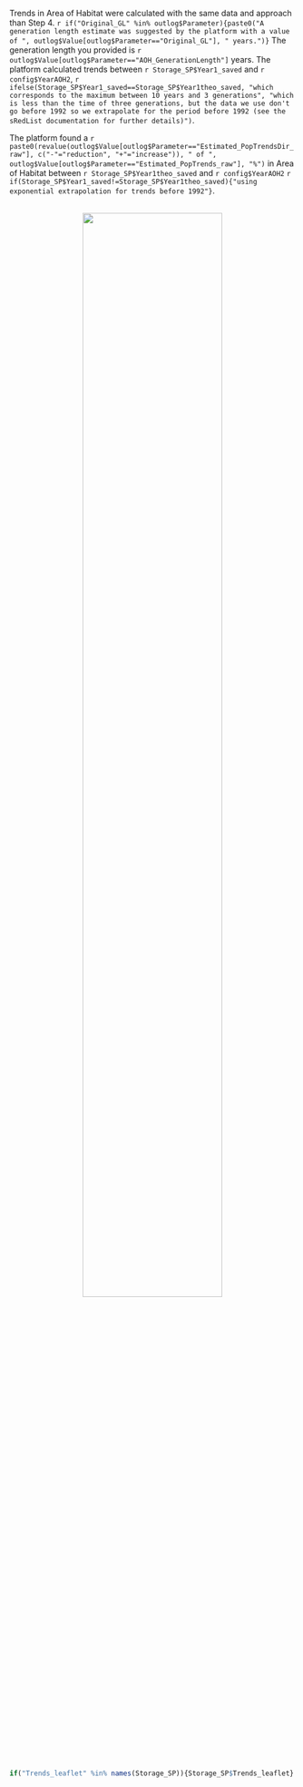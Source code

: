 
Trends in Area of Habitat were calculated with the same data and approach than Step 4. `r if("Original_GL" %in% outlog$Parameter){paste0("A generation length estimate was suggested by the platform with a value of ", outlog$Value[outlog$Parameter=="Original_GL"], " years.")}` The generation length you provided is `r outlog$Value[outlog$Parameter=="AOH_GenerationLength"]` years. The platform calculated trends between `r Storage_SP$Year1_saved` and `r config$YearAOH2`, `r ifelse(Storage_SP$Year1_saved==Storage_SP$Year1theo_saved, "which corresponds to the maximum between 10 years and 3 generations", "which is less than the time of three generations, but the data we use don't go before 1992 so we extrapolate for the period before 1992 (see the sRedList documentation for further details)")`.

The platform found a `r paste0(revalue(outlog$Value[outlog$Parameter=="Estimated_PopTrendsDir_raw"], c("-"="reduction", "+"="increase")), " of ", outlog$Value[outlog$Parameter=="Estimated_PopTrends_raw"], "%")` in Area of Habitat between `r Storage_SP$Year1theo_saved` and `r config$YearAOH2` `r if(Storage_SP$Year1_saved!=Storage_SP$Year1theo_saved){"using exponential extrapolation for trends before 1992"}`.


<br>
<center>
![](`r paste0(outDir, '/Plots/trends_aoh.png')`){width=70%}
</center>

```r
if("Trends_leaflet" %in% names(Storage_SP)){Storage_SP$Trends_leaflet}
```